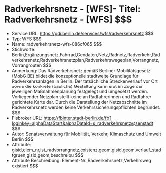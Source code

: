 # Radverkehrsnetz - [WFS]- Titel: Radverkehrsnetz - [WFS] $$$
- Service URL: https://gdi.berlin.de/services/wfs/radverkehrsnetz $$$
- Typ: WFS $$$
- Name: radverkehrsnetz-wfs-086cf065 $$$
- Stichworte: Berlin,Ergänzungsnetz,Fahrrad,Geodaten,Netz,Radnetz,Radverkehr,Radverkehrsnetz,Radverkehrsnetzplan,Radverkehrswegeplan,Vorrangnetz,Vorrangrouten $$$
- Anmerkung: Das Radverkehrsnetz gemäß Berliner Mobilitätsgesetz (MobG BE) bildet die konzeptionelle stadtweite Grundlage für Radverkehrsanlagen in Berlin. Der tatsächliche Streckenverlauf vor Ort sowie die konkrete (bauliche) Gestaltung kann erst im Zuge der jeweiligen Maßnahmenplanung festgelegt und umgesetzt werden. Vorliegender Netzplan stellt keine an Radfahrerinnen und Radfahrer gerichtete Karte dar. Durch die Darstellung der Netzabschnitte im Radverkehrsnetz werden keine Verkehrssicherungspflichten begründet. $$$
- Fisbroker URL: https://fbinter.stadt-berlin.de/fb?loginkey=alphaDataStart&alphaDataId=s_radverkehrsnetz@senstadt $$$
- Autor: Senatsverwaltung für Mobilität, Verkehr, Klimaschutz und Umwelt Berlin $$$
- Attribute: gisid,elem_nr,ist_radvorrangnetz,existenz,geom,gisid,geom,verlauf_stadtgruen,gisid,geom,beschreibu $$$
- Attribute Beschreibung: Element-Nr.,Radverkehrsnetz,Verkehrsweg existiert $$$
